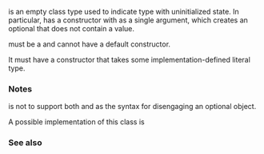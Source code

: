 {{cpp/title|n=experimental::|nullopt_t}}
{{cpp/experimental/optional/navbar}}
{{dcl begin}}
{{dcl header|experimental/optional}}
{{dcl|since=libfund_ts|1=
struct nullopt_t;
}}
{{dcl end}}

{{tt|std::experimental::nullopt_t}} is an empty class type used to indicate {{tt|optional}} type with uninitialized state. In particular, {{c|std::experimental::optional}} has a constructor with {{tt|nullopt_t}} as a single argument, which creates an optional that does not contain a value.

{{tt|std::experimental::nullopt_t}} must be a {{named req|LiteralType}} and cannot have a default constructor.

It must have a {{tt|constexpr}} constructor that takes some implementation-defined literal type.

===Notes===
{{tt|nullopt_t}} is not {{named req|DefaultConstructible}} to support both {{c|1=op = {};}} and {{c|1=op = nullopt;}} as the syntax for disengaging an optional object. 

A possible implementation of this class is
{{source|
struct nullopt_t
{
    constexpr nullopt_t(int) {}
};
}}

===See also===
{{dsc begin}}
{{dsc inc|cpp/utility/dsc nullopt}}
{{dsc end}}